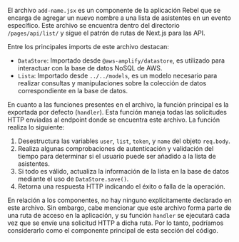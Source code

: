 
El archivo `add-name.jsx` es un componente de la aplicación Rebel que se encarga de agregar un nuevo nombre a una lista de asistentes en un evento específico. Este archivo se encuentra dentro del directorio `/pages/api/list/` y sigue el patrón de rutas de Next.js para las API.

Entre los principales imports de este archivo destacan:

- `DataStore`: Importado desde `@aws-amplify/datastore`, es utilizado para interactuar con la base de datos NoSQL de AWS.
- `Lista`: Importado desde `../../models`, es un modelo necesario para realizar consultas y manipulaciones sobre la colección de datos correspondiente en la base de datos.

En cuanto a las funciones presentes en el archivo, la función principal es la exportada por defecto (`handler`). Esta función maneja todas las solicitudes HTTP enviadas al endpoint donde se encuentra este archivo. La función realiza lo siguiente:

1. Desestructura las variables `user`, `list`, `token`, y `name` del objeto `req.body`.
2. Realiza algunas comprobaciones de autenticación y validación del tiempo para determinar si el usuario puede ser añadido a la lista de asistentes.
3. Si todo es válido, actualiza la información de la lista en la base de datos mediante el uso de `DataStore.save()`.
4. Retorna una respuesta HTTP indicando el éxito o falla de la operación.

En relación a los componentes, no hay ninguno explícitamente declarado en este archivo. Sin embargo, cabe mencionar que este archivo forma parte de una ruta de acceso en la aplicación, y su función `handler` se ejecutará cada vez que se envíe una solicitud HTTP a dicha ruta. Por lo tanto, podríamos considerarlo como el componente principal de esta sección del código.